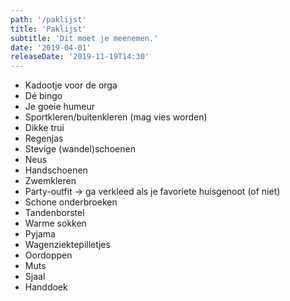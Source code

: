 ```yaml
---
path: '/paklijst'
title: 'Paklijst'
subtitle: 'Dit moet je meenemen.'
date: '2019-04-01'
releaseDate: '2019-11-19T14:30'
---
```


- Kadootje voor de orga
- Dé bingo
- Je goeie humeur
- Sportkleren/buitenkleren (mag vies worden)
- Dikke trui
- Regenjas
- Stevige (wandel)schoenen
- Neus
- Handschoenen
- Zwemkleren
- Party-outfit → ga verkleed als je favoriete huisgenoot (of niet)
- Schone onderbroeken
- Tandenborstel
- Warme sokken
- Pyjama
- Wagenziektepilletjes
- Oordoppen
- Muts
- Sjaal
- Handdoek
